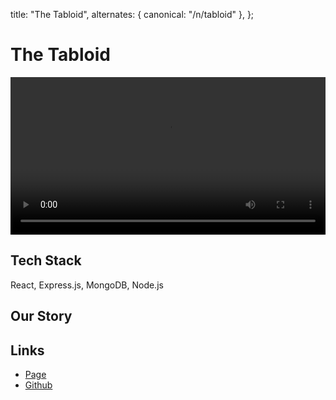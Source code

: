 
  title: "The Tabloid",
  alternates: { canonical: "/n/tabloid" },
};

# The Tabloid

<AnimatedName />
<div style={{ maxWidth: "100%", marginBottom: "2rem" }}>
  <video controls width="100%" style={{ maxWidth: "100%" }}>
    <source
      src="https://xkkrtgxdkuolnlfvcpey.supabase.co/storage/v1/object/public/videos//Screen%20Recording%202025-03-10%20at%203.03.48%20PM.mov"
      type="video/mp4"
    />
    Your browser does not support the video tag.
  </video>
</div>

## Tech Stack

React, Express.js, MongoDB, Node.js

## Our Story

## Links

- [Page](https://the-tabloid.com)
- [Github]()
